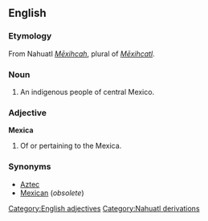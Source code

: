 ==English==
===Etymology===
From Nahuatl ''[[Mexihcah|Mēxihcah]]'', plural of ''[[Mexihcatl|Mēxihcatl]]''.
===Noun===
{{en-noun|pl=[[Mexica]] or [[Mexicas]]}}

# An indigenous people of central Mexico.
===Adjective===
'''Mexica'''[[Category:English adjectives]]

# Of or pertaining to the Mexica.
===Synonyms===
*[[Aztec]]
*[[Mexican]] (''obsolete'')
[[Category:Nahuatl derivations]]